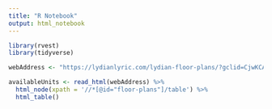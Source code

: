 ```yaml
---
title: "R Notebook"
output: html_notebook
---
```


```r
library(rvest)
library(tidyverse)
```

```r
webAddress <- "https://lydianlyric.com/lydian-floor-plans/?gclid=CjwKCAjw9uKIBhA8EiwAYPUS3JXazpoD8QBQS_yMwWMu6Oxr34IqAw3jUB-GIiHIcEW8MmWUX5bhEhoCS84QAvD_BwE"
```

```r
availableUnits <- read_html(webAddress) %>%
  html_node(xpath = '//*[@id="floor-plans"]/table') %>%
  html_table()
  
```



